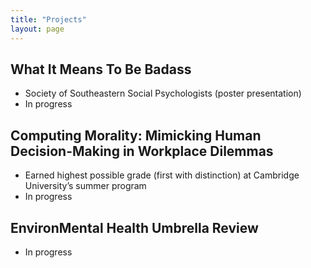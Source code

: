 ```yaml
---
title: "Projects"
layout: page
---
```



## What It Means To Be Badass
- Society of Southeastern Social Psychologists (poster presentation)
- In progress

## Computing Morality: Mimicking Human Decision-Making in Workplace Dilemmas
- Earned highest possible grade (first with distinction) at Cambridge University's summer program
- In progress


## EnvironMental Health Umbrella Review
- In progress
